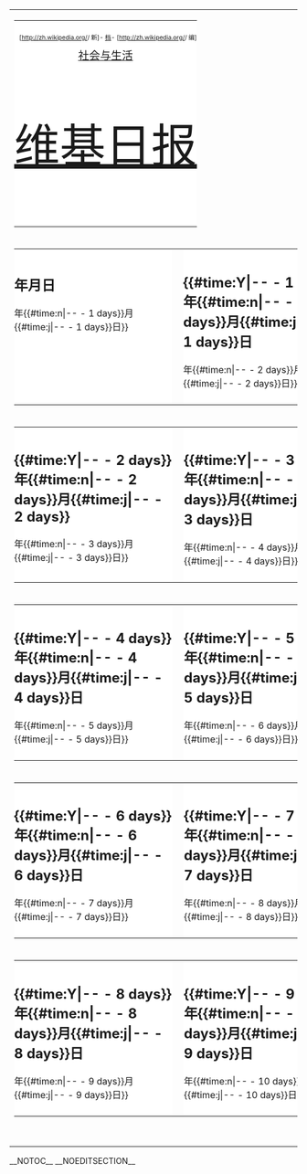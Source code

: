 <div class='instapaper_body'>
{| style="width: 960px;"
|-
|<!-- 顶栏开始 -->
{| style="width: 100%; table-layout: fixed;"
|-
| style="background-color: #fff; text-align: center; padding: 10px 0; width: 100%;" |
<div  style="float:right; text-align: right; font-size: 66%;"><span class="plainlinks">
[http://zh.wikipedia.org/{{int:conversionname}}/{{urlencode:Portal:维基日报}} 新]-
[http://zh.wikipedia.org/wiki/维基百科:维基日报/存档 档]-
[http://zh.wikipedia.org/{{int:conversionname}}/{{urlencode:Wikipedia:维基日报}} 编]<br/>
</span>
</div>
<div style="margin-bottom: 2em; font-size: 120%;">[[Portal:维基日报/社会与生活|社会与生活]]</div>
<div  style="margin-top: .2em; font-size: 500%;">[[Portal:维基日报|维基日报]]</div>
|}
<!-- 顶栏结束 -->
|-
|<!-- 正文开始 -->
{| style="width: 100%; table-layout: fixed;"
|-
| style="background-color: #fff; text-align: left; padding: 10px 0; width: 50%; vertical-align: top;" |
=={{CURRENTYEAR}}年{{CURRENTMONTH}}月{{CURRENTDAY}}日==
{{维基日报/社会与生活/{{#time:Y|{{CURRENTYEAR}}-{{CURRENTMONTH}}-{{CURRENTDAY}} - 1 days}}年{{#time:n|{{CURRENTYEAR}}-{{CURRENTMONTH}}-{{CURRENTDAY}} - 1 days}}月{{#time:j|{{CURRENTYEAR}}-{{CURRENTMONTH}}-{{CURRENTDAY}} - 1 days}}日}}
|  
| style="background-color: #fff; text-align: left; padding: 10px 0; width:50%; vertical-align: top;" |
=={{#time:Y|{{CURRENTYEAR}}-{{CURRENTMONTH}}-{{CURRENTDAY}} - 1 days}}年{{#time:n|{{CURRENTYEAR}}-{{CURRENTMONTH}}-{{CURRENTDAY}} - 1 days}}月{{#time:j|{{CURRENTYEAR}}-{{CURRENTMONTH}}-{{CURRENTDAY}} - 1 days}}日==
{{维基日报/社会与生活/{{#time:Y|{{CURRENTYEAR}}-{{CURRENTMONTH}}-{{CURRENTDAY}} - 2 days}}年{{#time:n|{{CURRENTYEAR}}-{{CURRENTMONTH}}-{{CURRENTDAY}} - 2 days}}月{{#time:j|{{CURRENTYEAR}}-{{CURRENTMONTH}}-{{CURRENTDAY}} - 2 days}}日}}
|}
|-
|
{| style="width: 100%; table-layout: fixed;"
|-
| style="background-color: #fff; text-align: left; padding: 10px 0; width: 50%; vertical-align: top;" |
=={{#time:Y|{{CURRENTYEAR}}-{{CURRENTMONTH}}-{{CURRENTDAY}} - 2 days}}年{{#time:n|{{CURRENTYEAR}}-{{CURRENTMONTH}}-{{CURRENTDAY}} - 2 days}}月{{#time:j|{{CURRENTYEAR}}-{{CURRENTMONTH}}-{{CURRENTDAY}} - 2 days}}==
{{维基日报/社会与生活/{{#time:Y|{{CURRENTYEAR}}-{{CURRENTMONTH}}-{{CURRENTDAY}} - 3 days}}年{{#time:n|{{CURRENTYEAR}}-{{CURRENTMONTH}}-{{CURRENTDAY}} - 3 days}}月{{#time:j|{{CURRENTYEAR}}-{{CURRENTMONTH}}-{{CURRENTDAY}} - 3 days}}日}}
|  
| style="background-color: #fff; text-align: left; padding: 10px 0; width:50%; vertical-align: top;" |
=={{#time:Y|{{CURRENTYEAR}}-{{CURRENTMONTH}}-{{CURRENTDAY}} - 3 days}}年{{#time:n|{{CURRENTYEAR}}-{{CURRENTMONTH}}-{{CURRENTDAY}} - 3 days}}月{{#time:j|{{CURRENTYEAR}}-{{CURRENTMONTH}}-{{CURRENTDAY}} - 3 days}}日==
{{维基日报/社会与生活/{{#time:Y|{{CURRENTYEAR}}-{{CURRENTMONTH}}-{{CURRENTDAY}} - 4 days}}年{{#time:n|{{CURRENTYEAR}}-{{CURRENTMONTH}}-{{CURRENTDAY}} - 4 days}}月{{#time:j|{{CURRENTYEAR}}-{{CURRENTMONTH}}-{{CURRENTDAY}} - 4 days}}日}}
|}
|-
|
{| style="width: 100%; table-layout: fixed;"
|-
| style="background-color: #fff; text-align: left; padding: 10px 0; width: 50%; vertical-align: top;" |
=={{#time:Y|{{CURRENTYEAR}}-{{CURRENTMONTH}}-{{CURRENTDAY}} - 4 days}}年{{#time:n|{{CURRENTYEAR}}-{{CURRENTMONTH}}-{{CURRENTDAY}} - 4 days}}月{{#time:j|{{CURRENTYEAR}}-{{CURRENTMONTH}}-{{CURRENTDAY}} - 4 days}}日==
{{维基日报/社会与生活/{{#time:Y|{{CURRENTYEAR}}-{{CURRENTMONTH}}-{{CURRENTDAY}} - 5 days}}年{{#time:n|{{CURRENTYEAR}}-{{CURRENTMONTH}}-{{CURRENTDAY}} - 5 days}}月{{#time:j|{{CURRENTYEAR}}-{{CURRENTMONTH}}-{{CURRENTDAY}} - 5 days}}日}}
|  
| style="background-color: #fff; text-align: left; padding: 10px 0; width:50%; vertical-align: top;" |
=={{#time:Y|{{CURRENTYEAR}}-{{CURRENTMONTH}}-{{CURRENTDAY}} - 5 days}}年{{#time:n|{{CURRENTYEAR}}-{{CURRENTMONTH}}-{{CURRENTDAY}} - 5 days}}月{{#time:j|{{CURRENTYEAR}}-{{CURRENTMONTH}}-{{CURRENTDAY}} - 5 days}}日==
{{维基日报/社会与生活/{{#time:Y|{{CURRENTYEAR}}-{{CURRENTMONTH}}-{{CURRENTDAY}} - 6 days}}年{{#time:n|{{CURRENTYEAR}}-{{CURRENTMONTH}}-{{CURRENTDAY}} - 6 days}}月{{#time:j|{{CURRENTYEAR}}-{{CURRENTMONTH}}-{{CURRENTDAY}} - 6 days}}日}}
|}
|-
|
{| style="width: 100%; table-layout: fixed;"
|-
| style="background-color: #fff; text-align: left; padding: 10px 0; width: 50%; vertical-align: top;" |
=={{#time:Y|{{CURRENTYEAR}}-{{CURRENTMONTH}}-{{CURRENTDAY}} - 6 days}}年{{#time:n|{{CURRENTYEAR}}-{{CURRENTMONTH}}-{{CURRENTDAY}} - 6 days}}月{{#time:j|{{CURRENTYEAR}}-{{CURRENTMONTH}}-{{CURRENTDAY}} - 6 days}}日==
{{维基日报/社会与生活/{{#time:Y|{{CURRENTYEAR}}-{{CURRENTMONTH}}-{{CURRENTDAY}} - 7 days}}年{{#time:n|{{CURRENTYEAR}}-{{CURRENTMONTH}}-{{CURRENTDAY}} - 7 days}}月{{#time:j|{{CURRENTYEAR}}-{{CURRENTMONTH}}-{{CURRENTDAY}} - 7 days}}日}}
|  
| style="background-color: #fff; text-align: left; padding: 10px 0; width:50%; vertical-align: top;" |
=={{#time:Y|{{CURRENTYEAR}}-{{CURRENTMONTH}}-{{CURRENTDAY}} - 7 days}}年{{#time:n|{{CURRENTYEAR}}-{{CURRENTMONTH}}-{{CURRENTDAY}} - 7 days}}月{{#time:j|{{CURRENTYEAR}}-{{CURRENTMONTH}}-{{CURRENTDAY}} - 7 days}}日==
{{维基日报/社会与生活/{{#time:Y|{{CURRENTYEAR}}-{{CURRENTMONTH}}-{{CURRENTDAY}} - 8 days}}年{{#time:n|{{CURRENTYEAR}}-{{CURRENTMONTH}}-{{CURRENTDAY}} - 8 days}}月{{#time:j|{{CURRENTYEAR}}-{{CURRENTMONTH}}-{{CURRENTDAY}} - 8 days}}日}}
|}
|-
|
{| style="width: 100%; table-layout: fixed;"
|-
| style="background-color: #fff; text-align: left; padding: 10px 0; width: 50%; vertical-align: top;" |
=={{#time:Y|{{CURRENTYEAR}}-{{CURRENTMONTH}}-{{CURRENTDAY}} - 8 days}}年{{#time:n|{{CURRENTYEAR}}-{{CURRENTMONTH}}-{{CURRENTDAY}} - 8 days}}月{{#time:j|{{CURRENTYEAR}}-{{CURRENTMONTH}}-{{CURRENTDAY}} - 8 days}}日==
{{维基日报/社会与生活/{{#time:Y|{{CURRENTYEAR}}-{{CURRENTMONTH}}-{{CURRENTDAY}} - 9 days}}年{{#time:n|{{CURRENTYEAR}}-{{CURRENTMONTH}}-{{CURRENTDAY}} - 9 days}}月{{#time:j|{{CURRENTYEAR}}-{{CURRENTMONTH}}-{{CURRENTDAY}} - 9 days}}日}}
|  
| style="background-color: #fff; text-align: left; padding: 10px 0; width:50%; vertical-align: top;" |
=={{#time:Y|{{CURRENTYEAR}}-{{CURRENTMONTH}}-{{CURRENTDAY}} - 9 days}}年{{#time:n|{{CURRENTYEAR}}-{{CURRENTMONTH}}-{{CURRENTDAY}} - 9 days}}月{{#time:j|{{CURRENTYEAR}}-{{CURRENTMONTH}}-{{CURRENTDAY}} - 9 days}}日==
{{维基日报/社会与生活/{{#time:Y|{{CURRENTYEAR}}-{{CURRENTMONTH}}-{{CURRENTDAY}} - 10 days}}年{{#time:n|{{CURRENTYEAR}}-{{CURRENTMONTH}}-{{CURRENTDAY}} - 10 days}}月{{#time:j|{{CURRENTYEAR}}-{{CURRENTMONTH}}-{{CURRENTDAY}} - 10 days}}日}}
|}
<!-- 正文结束 -->
|-
| <div style="width: 600px; margin: -0.8em;"> </div> <!-- 撑开过窄的页面 -->
|}
</div>
__NOTOC__ __NOEDITSECTION__